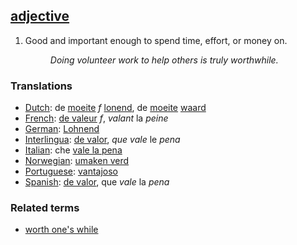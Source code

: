==[[adjective]]==
#Good and important enough to spend time, effort, or money on. 
#:''Doing volunteer work to help others is truly worthwhile.''

===Translations===

*[[Dutch]]: de [[moeite]] ''f'' [[lonend]], de [[moeite]] [[waard]]
*[[French]]: [[de valeur]] ''f'', ''valant'' la ''peine''
*[[German]]: [[Lohnend]]
*[[Interlingua]]: [[de valor]], ''que'' ''vale'' le ''pena''
*[[Italian]]: che [[vale la pena]]
*[[Norwegian]]: [[umaken verd]]
*[[Portuguese]]: [[vantajoso]]
*[[Spanish]]: [[de valor]], que ''vale'' la ''pena''

===Related terms===
* [[worth one's while]]
